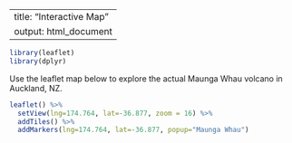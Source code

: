 
---
title: "Interactive Map"
output: html_document
---

```r
library(leaflet)
library(dplyr)
```

Use the leaflet map below to explore the actual Maunga Whau volcano in Auckland, NZ. 

```r
leaflet() %>%
  setView(lng=174.764, lat=-36.877, zoom = 16) %>% 
  addTiles() %>%
  addMarkers(lng=174.764, lat=-36.877, popup="Maunga Whau") 
```

